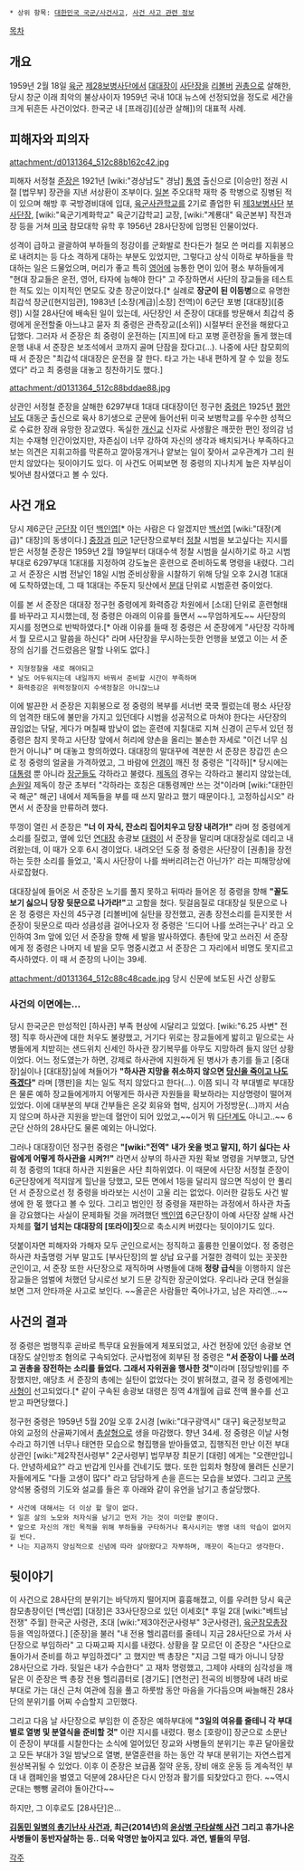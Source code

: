  * 상위 항목: [[대한민국 국군/사건사고]], [[사건 사고 관련 정보]]

[[목차]]

== 개요 ==
1959년 2월 18일 [[육군]] [[제28보병사단]]에서 [[대대장]]이 [[사단장]]을 [[리볼버]] [[권총]]으로 살해한, 당시 창군 이래 최악의 불상사이자 1959년 국내 10대 뉴스에 선정되었을 정도로 세간을 크게 뒤흔든 사건이었다. 한국군 내 [프래깅]([상관 살해])의 대표적 사례.

== 피해자와 피의자 ==
attachment:/d0131364_512c88b162c42.jpg

피해자 서정철 [[준장]]은 1921년 [wiki:"경상남도" 경남] [[통영]] 출신으로 [이승만] 정권 시절 [법무부] 장관을 지낸 서상환이 조부이다. [[일본]] 주오대학 재학 중 학병으로 징병된 적이 있으며 해방 후 국방경비대에 입대, [[육군사관학교]]를 2기로 졸업한 뒤 [[제3보병사단]] [[부사단장]], [wiki:"육군기계화학교" 육군기갑학교] 교장, [wiki:"계룡대" 육군본부] 작전과장 등을 거쳐 [[미국]] 참모대학 유학 후 1956년 28사단장에 임명된 인물이었다.

성격이 급하고 괄괄하여 부하들의 정강이를 군화발로 찬다든가 철모 쓴 머리를 지휘봉으로 내려치는 등 다소 격하게 대하는 부분도 있었지만, 그렇다고 상식 이하로 부하들을 학대하는 일은 드물었으며, 머리가 좋고 특히 [[영어]]에 능통한 면이 있어 평소 부하들에게 "현대 장교들은 운전, 영어, 타자에 능해야 한다" 고 주장하면서 사단의 장교들을 테스트 한 적도 있는 이지적인 면모도 갖춘 장군이었다.[* 실례로 '''장군이 된 이등병'''으로 유명한 최갑석 장군([현지임관], 1983년 [소장(계급)|소장] 전역)이 6군단 포병 [대대장]([중령]) 시절 28사단에 배속된 일이 있는데, 사단장인 서 준장이 대대를 방문해서 최갑석 중령에게 운전할줄 아느냐고 묻자 최 중령은 관측장교([소위]) 시절부터 운전을 해왔다고 답했다. 그러자 서 준장은 최 중령이 운전하는 [지프]에 타고 포병 훈련장을 돌게 했는데 운행 내내 서 준장은 보조석에서 코까지 골며 단잠을 잤다고(...). 나중에 사단 참모회의 때 서 준장은 "최갑석 대대장은 운전을 잘 한다. 타고 가는 내내 편하게 잘 수 있을 정도였다" 라고 최 중령을 대놓고 칭찬하기도 했다.] 

attachment:/d0131364_512c88bddae88.jpg

상관인 서정철 준장을 살해한 6297부대 1대대 대대장이던 정구헌 [[중령]]은 1925년 [[평안남도]] 대동군 출신으로 육사 8기생으로 군문에 들어선뒤 미국 보병학교를 우수한 성적으로 수료한 장래 유망한 장교였다. 독실한 [[개신교]] 신자로 사생활은 깨끗한 편인 정의감 넘치는 수재형 인간이었지만, 자존심이 너무 강하여 자신의 생각과 배치되거나 부족하다고 보는 의견은 지휘고하를 막론하고 깔아뭉개거나 얕보는 일이 잦아서 교우관계가 그리 원만치 않았다는 뒷이야기도 있다. 이 사건도 어찌보면 정 중령의 지나치게 높은 자부심이 빚어낸 참사였다고 볼 수 있다.

== 사건 개요 == 
당시 제6군단 [[군단장]] 이던 [[백선엽#s-3.3|백인엽]][* 아는 사람은 다 알겠지만 [[백선엽]] [wiki:"대장(계급)" 대장]의 동생이다.] [[중장]]과 [[미군]] 1군단장으로부터 [[정찰]] 시범을 보고싶다는 지시를 받은 서정철 준장은 1959년 2월 19일부터 대대수색 정찰 시범을 실시하기로 하고 시범부대로 6297부대 1대대를 지정하여 강도높은 훈련으로 준비하도록 명령을 내렸다. 그리고 서 준장은 시범 전날인 18일 시범 준비상황을 시찰하기 위해 당일 오후 2시경 1대대에 도착하였는데, 그 때 1대대는 주둔지 뒷산에서 [[분대]] 단위로 시범훈련 중이었다. 

이를 본 서 준장은 대대장 정구헌 중령에게 화력증강 차원에서 [소대] 단위로 훈련형태를 바꾸라고 지시했는데, 정 중령은 아래의 이유를 들면서 ~~무엄하게도~~ 사단장의 지시를 정면으로 반박하였다.[* 아래 이유를 들때 정 중령은 서 준장에게 "사단장 각하께서 뭘 모르시고 말씀을 하신다" 라며 사단장을 무시하는듯한 언행을 보였고 이는 서 준장의 심기를 건드렸음은 말할 나위도 없다.] 
 
 * 지형정찰을 새로 해야되고 
 * 날도 어두워지는데 내일까지 바꿔서 준비할 시간이 부족하며
 * 화력증강은 위력정찰이지 수색정찰은 아니잖느냐 


이에 발끈한 서 준장은 지휘봉으로 정 중령의 복부를 서너번 쿡쿡 찔렀는데 평소 사단장의 엄격한 태도에 불만을 가지고 있던데다 시범을 성공적으로 마쳐야 한다는 사단장의 끊임없는 닦달, 게다가 며칠째 밤낮이 없는 훈련에 지칠대로 지쳐 신경이 곤두서 있던 정 중령은 참지 못하고 사단장 앞에서 허리에 양손을 올리는 불손한 자세로 "이건 너무 심한거 아니냐" 며 대놓고 항의하였다. 대대장의 말대꾸에 격분한 서 준장은 장갑낀 손으로 정 중령의 얼굴을 가격하였고, 그 바람에 [[안경]]이 깨진 정 중령은 "[각하][* 당시에는 [[대통령]] 뿐 아니라 [[장군]]들도 각하라고 불렸다. [[제독]]의 경우는 각하라고 불리지 않았는데, [[손원일]] 제독이 창군 초부터 "각하라는 호칭은 대통령께만 쓰는 것"이라며 [wiki:"대한민국 해군" 해군] 내에서 제독들을 부를 때 쓰지 말라고 했기 때문이다.], 고정하십시오" 라면서 서 준장을 만류하려 했다.

뚜껑이 열린 서 준장은 '''"너 이 자식, 잔소리 집어치우고 당장 내려가!"''' 라며 정 중령에게 소리를 질렀고, 옆에 있던 [[연대장]] 송광보 [[대령]]이 서 준장을 말리며 대대장실로 데리고 내려왔는데, 이 때가 오후 6시 경이었다. 내려오던 도중 정 중령은 사단장이 [권총]을 장전하는 듯한 소리를 들었고, '혹시 사단장이 나를 쏴버리려는건 아닌가?' 라는 피해망상에 사로잡혔다.

대대장실에 들어온 서 준장은 노기를 풀지 못하고 뒤따라 들어온 정 중령을 향해 '''"꼴도 보기 싫으니 당장 뒷문으로 나가라!"'''고 고함을 쳤다. 뒷걸음질로 대대장실 뒷문으로 나온 정 중령은 자신의 45구경 [리볼버]에 실탄을 장전했고, 권총 장전소리를 듣지못한 서 준장이 뒷문으로 따라 성큼성큼 걸어나오자 정 중령은 '드디어 나를 쏘려는구나' 라고 오인하여 3m 앞에 있던 서 준장을 향해 세 발을 발사하였다. 총탄에 맞고 쓰러진 서 준장에게 정 중령은 나머지 네 발을 모두 명중시켰고 서 준장은 그 자리에서 비명도 못지르고 즉사하였다. 이 때 서 준장의 나이는 39세.

attachment:/d0131364_512c88c48cade.jpg
당시 신문에 보도된 사건 상황도

=== 사건의 이면에는... ===
당시 한국군은 만성적인 [하사관] 부족 현상에 시달리고 있었다. [wiki:"6.25 사변" 전쟁] 직후 하사관에 대한 처우도 불량했고, 거기다 위로는 장교들에게 밟히고 밑으로는 사병들에게 치받히는 샌드위치 신세인 하사관 장기복무를 아무도 지망하려 들지 않던 상황이었다. 어느 정도였는가 하면, 강제로 하사관에 지원하게 된 병사가 총기를 들고 [중대장]실이나 [대대장]실에 쳐들어가 '''"하사관 지망을 취소하지 않으면 [[동귀어진|당신을 죽이고 나도 죽겠다]]"''' 라며 [깽판]을 치는 일도 적지 않았다고 한다(...). 이쯤 되니 각 부대별로 부대장은 물론 예하 장교들에게까지 어떻게든 하사관 자원들을 확보하라는 지상명령이 떨어져 있었다. 이에 대부분의 부대 간부들은 온갖 회유와 협박, 심지어 가정방문(...)까지 서슴지 않으며 하사관 지원을 받는데 혈안이 되어 있었고,~~이거 뭐 [[다단계]]도 아니고..~~ 6군단 산하의 28사단도 물론 예외는 아니었다.

그러나 대대장이던 정구헌 중령은 '''"[wiki:"전역" 내가 옷을 벗고 말지], 하기 싫다는 사람에게 어떻게 하사관을 시켜?!"''' 라면서 상부의 하사관 자원 확보 명령을 거부했고, 당연히 정 중령의 1대대 하사관 지원율은 사단 최하위였다. 이 때문에 사단장 서정철 준장이 6군단장에게 적지않게 힐난을 당했고, 모든 면에서 1등을 달리지 않으면 직성이 안 풀리던 서 준장으로선 정 중령을 바라보는 시선이 고울 리는 없었다. 이러한 갈등도 사건 발생에 한 몫 했다고 볼 수 있다. 그리고 범인인 정 중령을 재판하는 과정에서 하사관 차출을 강요했다는 사실이 문제화될 것을 꺼려했던 [[백선엽#s-3.3|백인엽]] 6군단장이 아예 사단장 살해 사건 자체를 '''혈기 넘치는 대대장의 [또라이]짓'''으로 축소시켜 버렸다는 뒷이야기도 있다.

덧붙이자면 피해자와 가해자 모두 군인으로서는 정직하고 훌륭한 인물이었다. 정 중령은 하사관 차출명령 거부 말고도 [부사단장]의 쌀 상납 요구를 거절한 경력이 있는 꼿꼿한 군인이고, 서 준장 또한 사단장으로 재직하며 사병들에 대해 '''정량 급식'''을 이행하지 않은 장교들은 엄벌에 처했던 당시로선 보기 드문 강직한 장군이었다. 우리나라 군대 현실을 보면 그저 안타까운 사고로 보인다. ~~올곧은 사람들만 죽어나가고, 남은 자리엔...~~      

== 사건의 결과 ==
정 중령은 범행직후 곧바로 특무대 요원들에게 체포되었고, 사건 현장에 있던 송광보 연대장도 살인방조 혐의로 구속되었다. 군사법정에 회부된 정 중령은 '''"서 준장이 나를 쏘려고 권총을 장전하는 소리를 들었다. 그래서 자위권을 행사한 것"'''이라며 [정당방위]를 주장했지만, 애당초 서 준장의 총에는 실탄이 없었다는 것이 밝혀졌고, 결국 정 중령에게는 [[사형]]이 선고되었다.[* 같이 구속된 송광보 대령은 징역 4개월에 급료 전액 몰수를 선고받고 파면당했다.]

정구헌 중령은 1959년 5월 20일 오후 2시경 [wiki:"대구광역시" 대구] 육군정보학교 야외 교정의 산골짜기에서 [[총살형]]으로 생을 마감했다. 향년 34세. 정 중령은 이날 사형수라고 하기엔 너무나 태연한 모습으로 형집행을 받아들였고, 집행직전 만난 이전 부대 상관인 [wiki:"제2작전사령부" 2군사령부] 법무부장 최문기 [대령] 에게는 "오랜만입니다. 안녕하세요?" 라고 반갑게 인사를 건네기도 했다. 또한 입회차 형장에 몰려든 신문기자들에게도 "다들 고생이 많다" 라고 담담하게 손을 흔드는 모습을 보였다. 그리고 [[군목]] 양석봉 중령의 기도와 설교를 들은 후 아래와 같이 유언을 남기고 총살당했다.

 * 사건에 대해서는 더 이상 할 말이 없다. 
 * 일흔 살의 노모와 처자식을 남기고 먼저 가는 것이 미안할 뿐이다.
 * 앞으로 자신의 개인 목적을 위해 부하들을 구타하거나 혹사시키는 병영 내의 악습이 없어지길 빈다.
 * 나는 지금까지 양심적으로 신념에 따라 살아왔다고 자부하며, 깨끗이 죽는다고 생각한다.

== 뒷이야기 ==
이 사건으로 28사단의 분위기는 바닥까지 떨어지며 흉흉해졌고, 이를 우려한 당시 육군 참모총장이던 [백선엽] [대장]은 33사단장으로 있던 이세호[* 후일 2대 [wiki:"베트남 전쟁" 주월] 한국군 사령관, 초대 [wiki:"제3야전군사령부" 3군사령관], [[육군참모총장]] 등을 역임하였다.] [준장]을 불러 "내 전용 헬리콥터를 줄테니 지금 28사단으로 가서 사단장으로 부임하라" 고 다짜고짜 지시를 내렸다. 상황을 잘 모르던 이 준장은 "사단으로 돌아가서 준비를 하고 부임하겠다" 고 했지만 백 총장은 "지금 그럴 때가 아니니 당장 28사단으로 가라. 뒷일은 내가 수습한다" 고 재차 명령했고, 그제야 사태의 심각성을 깨달은 이 준장은 백 총장 전용 헬리콥터로 [경기도] [연천군] 전곡의 비행장에 내려 바로 부대로 가는 대신 근처 여관에 짐을 풀고 하룻밤 동안 마음을 가다듬으며 싸늘해진 28사단의 분위기를 어찌 수습할지 고민했다.

그리고 다음 날 사단장으로 부임한 이 준장은 예하부대에 '''"3일의 여유를 줄테니 각 부대별로 열병 및 분열식을 준비할 것"''' 이란 지시를 내렸다. 평소 [호랑이] 장군으로 소문난 이 준장이 부대를 시찰한다는 소식에 얼어있던 장교와 사병들의 분위기는 후끈 달아올랐고 모든 부대가 3일 밤낮으로 열병, 분열훈련을 하는 동안 각 부대 분위기는 자연스럽게 원상복귀될 수 있었다. 이후 이 준장은 보급품 절약 운동, 장비 애호 운동 등 계속적인 부대 내 캠페인을 벌였고 덕분에 28사단은 다시 안정과 활기를 되찾았다고 한다. ~~역시 군대는 뺑뺑 굴려야 돌아간다~~  

하지만, 그 이후로도 [28사단]은...

'''[[530GP 사건|김동민 일병의 총기난사 사건]]과, 최근(2014년)의 [[윤상병 구타살해 사건]] 그리고 휴가나온 사병들이 동반자살하는 등.. 더욱 악명만 높아지고 있다. 과연, 별들의 무덤.'''


[[각주]]
